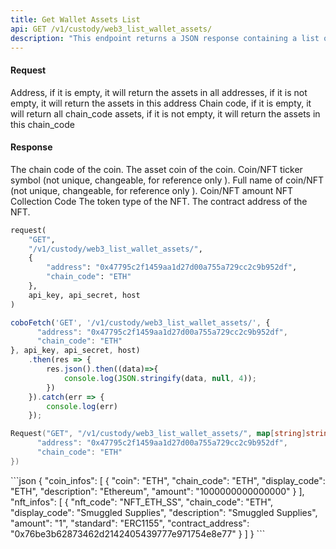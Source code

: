 ```yaml
---
title: Get Wallet Assets List
api: GET /v1/custody/web3_list_wallet_assets/ 
description: "This endpoint returns a JSON response containing a list of assets (coins and NFTs) and their respective information for a given wallet address and chain code. The response includes the coin's name, chain code, display code, description, and balance. For NFTs, the response includes the NFT code, chain code, display code, description, balance, token type, and contract address."
---
```

#### Request 

<ParamField query="address" type="String" >Address, if it is empty, it will return the assets in all addresses, if it is not empty, it will return the assets in this address</ParamField>
<ParamField query="chain_code" type="String" >Chain code, if it is empty, it will return all chain_code assets, if it is not empty, it will return the assets in this chain_code</ParamField>

#### Response
<ResponseField name="chain_code" type="String" >The chain code of the coin.</ResponseField>
<ResponseField name="coin" type="String" >The asset coin of the coin.</ResponseField>
<ResponseField name="display_code" type="String" >Coin/NFT ticker symbol (not unique, changeable, for reference only ).</ResponseField>
<ResponseField name="description" type="String" >Full name of coin/NFT (not unique, changeable, for reference only ).</ResponseField>
<ResponseField name="amount" type="String" >Coin/NFT amount</ResponseField> 
<ResponseField name="nft_code" type="String" >NFT Collection Code</ResponseField> 
<ResponseField name="standard" type="String" >The token type of the NFT.</ResponseField>
<ResponseField name="contract_address" type="String" >The contract address of the NFT.</ResponseField>
<RequestExample>
```python Python
request(
    "GET",
    "/v1/custody/web3_list_wallet_assets/",
    {
        "address": "0x47795c2f1459aa1d27d00a755a729cc2c9b952df",
        "chain_code": "ETH"
    },
    api_key, api_secret, host
)
```
```javascript JavaScript
coboFetch('GET', '/v1/custody/web3_list_wallet_assets/', {
      "address": "0x47795c2f1459aa1d27d00a755a729cc2c9b952df",
      "chain_code": "ETH"
}, api_key, api_secret, host)
    .then(res => {
        res.json().then((data)=>{
            console.log(JSON.stringify(data, null, 4));
        })
    }).catch(err => {
        console.log(err)
    });
```
```go Go
Request("GET", "/v1/custody/web3_list_wallet_assets/", map[string]string{
      "address": "0x47795c2f1459aa1d27d00a755a729cc2c9b952df",
      "chain_code": "ETH"
})
```
</RequestExample>

<ResponseExample>
```json
{
  "coin_infos": [
    {
      "coin": "ETH",
      "chain_code": "ETH",
      "display_code": "ETH",
      "description": "Ethereum",
      "amount": "1000000000000000"
    }
  ],
  "nft_infos": [
    {
      "nft_code": "NFT_ETH_SS",
      "chain_code": "ETH",
      "display_code": "Smuggled Supplies",
      "description": "Smuggled Supplies",
      "amount": "1",
      "standard": "ERC1155",
      "contract_address": "0x76be3b62873462d2142405439777e971754e8e77"
    }
  ]
}
```
</ResponseExample>
